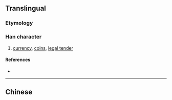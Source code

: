 {{character info/new}}
{{also|幣|帀}}
==Translingual==

===Etymology===
{{Han simp|幣|f=敝|t=丿}}

===Han character===
{{Han char|rn=50|rad=巾|as=01|sn=4|four=|canj=HLB|ids=⿱丿巾}}

# [[currency]], [[coin]]s, [[legal tender]]

====References====
* {{Han ref|kx=0328.021|dkj=08774|dj=0632.120|hdz=10728.030|uh=5E01|ud=24065}}

----

==Chinese==
{{zh-see|幣}}